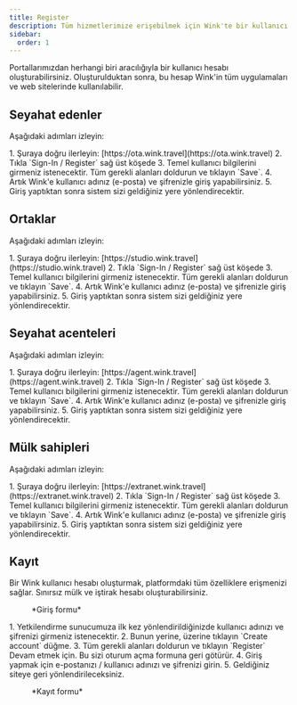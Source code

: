 ```yaml
---
title: Register
description: Tüm hizmetlerimize erişebilmek için Wink'te bir kullanıcı hesabı oluşturun.
sidebar:
  order: 1
---
```


Portallarımızdan herhangi biri aracılığıyla bir kullanıcı hesabı oluşturabilirsiniz. Oluşturulduktan sonra, bu hesap Wink'in tüm uygulamaları ve web sitelerinde kullanılabilir.

## Seyahat edenler

Aşağıdaki adımları izleyin:

<Steps>
  1. Şuraya doğru ilerleyin: [https://ota.wink.travel](https://ota.wink.travel)
  2. Tıkla `Sign-In / Register` sağ üst köşede
  3. Temel kullanıcı bilgilerini girmeniz istenecektir. Tüm gerekli alanları doldurun ve tıklayın `Save`.
  4. Artık Wink'e kullanıcı adınız (e-posta) ve şifrenizle giriş yapabilirsiniz.
  5. Giriş yaptıktan sonra sistem sizi geldiğiniz yere yönlendirecektir.
</Steps>


## Ortaklar

Aşağıdaki adımları izleyin:

<Steps>
  1. Şuraya doğru ilerleyin: [https://studio.wink.travel](https://studio.wink.travel)
  2. Tıkla `Sign-In / Register` sağ üst köşede
  3. Temel kullanıcı bilgilerini girmeniz istenecektir. Tüm gerekli alanları doldurun ve tıklayın `Save`.
  4. Artık Wink'e kullanıcı adınız (e-posta) ve şifrenizle giriş yapabilirsiniz.
  5. Giriş yaptıktan sonra sistem sizi geldiğiniz yere yönlendirecektir.
</Steps>


## Seyahat acenteleri

Aşağıdaki adımları izleyin:

<Steps>
  1. Şuraya doğru ilerleyin: [https://agent.wink.travel](https://agent.wink.travel)
  2. Tıkla `Sign-In / Register` sağ üst köşede
  3. Temel kullanıcı bilgilerini girmeniz istenecektir. Tüm gerekli alanları doldurun ve tıklayın `Save`.
  4. Artık Wink'e kullanıcı adınız (e-posta) ve şifrenizle giriş yapabilirsiniz.
  5. Giriş yaptıktan sonra sistem sizi geldiğiniz yere yönlendirecektir.
</Steps>


## Mülk sahipleri

Aşağıdaki adımları izleyin:

<Steps>
  1. Şuraya doğru ilerleyin: [https://extranet.wink.travel](https://extranet.wink.travel)
  2. Tıkla `Sign-In / Register` sağ üst köşede
  3. Temel kullanıcı bilgilerini girmeniz istenecektir. Tüm gerekli alanları doldurun ve tıklayın `Save`.
  4. Artık Wink'e kullanıcı adınız (e-posta) ve şifrenizle giriş yapabilirsiniz.
  5. Giriş yaptıktan sonra sistem sizi geldiğiniz yere yönlendirecektir.
</Steps>


## Kayıt

Bir Wink kullanıcı hesabı oluşturmak, platformdaki tüm özelliklere erişmenizi sağlar. Sınırsız mülk ve iştirak hesabı oluşturabilirsiniz.

<figure>
  <CloudinaryImage width="350" height="553" resize="scale" quality="best" alt="Oturum aç" src="academy/sign-in" errorImage="noimage_opaque_nyrtl0.png" />

  <figcaption>*Giriş formu*</figcaption>
</figure>


<Steps>
  1. Yetkilendirme sunucumuza ilk kez yönlendirildiğinizde kullanıcı adınızı ve şifrenizi girmeniz istenecektir.
  2. Bunun yerine, üzerine tıklayın `Create account` düğme.
  3. Tüm gerekli alanları doldurun ve tıklayın `Register` Devam etmek için. Bu sizi oturum açma formuna geri götürür.
  4. Giriş yapmak için e-postanızı / kullanıcı adınızı ve şifrenizi girin.
  5. Geldiğiniz siteye geri yönlendirileceksiniz.
</Steps>


<figure>
  <CloudinaryImage width="350" height="615" resize="scale" quality="best" alt="Kayıt olmak" src="academy/register" errorImage="noimage_opaque_nyrtl0.png" />

  <figcaption>*Kayıt formu*</figcaption>
</figure>

